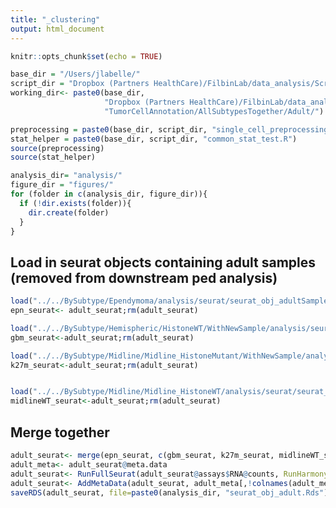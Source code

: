```yaml
---
title: "_clustering"
output: html_document
---
```


```r
knitr::opts_chunk$set(echo = TRUE)

base_dir = "/Users/jlabelle/"
script_dir = "Dropbox (Partners HealthCare)/FilbinLab/data_analysis/Scripts/"
working_dir<- paste0(base_dir, 
                     "Dropbox (Partners HealthCare)/FilbinLab/data_analysis/Projects/git_repos/Pedi_Immune/",
                     "TumorCellAnnotation/AllSubtypesTogether/Adult/")

preprocessing = paste0(base_dir, script_dir, "single_cell_preprocessing_helper_functions.R")
stat_helper = paste0(base_dir, script_dir, "common_stat_test.R")
source(preprocessing)
source(stat_helper)

analysis_dir= "analysis/"
figure_dir = "figures/"
for (folder in c(analysis_dir, figure_dir)){
  if (!dir.exists(folder)){
    dir.create(folder)
  }
}


```

## Load in seurat objects containing adult samples (removed from downstream ped analysis)
```r
load("../../BySubtype/Ependymoma/analysis/seurat/seurat_obj_adultSamples.Robj")
epn_seurat<- adult_seurat;rm(adult_seurat)

load("../../BySubtype/Hemispheric/HistoneWT/WithNewSample/analysis/seurat/seurat_obj_adultSamples.Robj")
gbm_seurat<-adult_seurat;rm(adult_seurat)

load("../../BySubtype/Midline/Midline_HistoneMutant/WithNewSample/analysis/seurat/seurat_obj_adultSamples.Robj")
k27m_seurat<-adult_seurat;rm(adult_seurat)


load("../../BySubtype/Midline/Midline_HistoneWT/analysis/seurat/seurat_obj_adultSamples.Robj")
midlineWT_seurat<-adult_seurat;rm(adult_seurat)
```

## Merge together
```r
adult_seurat<- merge(epn_seurat, c(gbm_seurat, k27m_seurat, midlineWT_seurat))
adult_meta<- adult_seurat@meta.data
adult_seurat<- RunFullSeurat(adult_seurat@assays$RNA@counts, RunHarmony = TRUE, samples=adult_seurat$sample)
adult_seurat<- AddMetaData(adult_seurat, adult_meta[,!colnames(adult_meta) %in% colnames(adult_seurat@meta.data)])
saveRDS(adult_seurat, file=paste0(analysis_dir, "seurat_obj_adult.Rds"))
```

